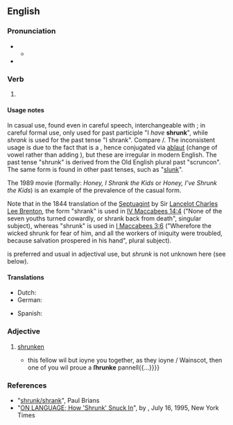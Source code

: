 ==English==

===Pronunciation===
* {{IPA|en|/ˈʃɹʌŋk/}}
** {{audio|en|En-us-shrunk.ogg|Audio (US)}}
* {{rhymes|en|ʌŋk|s=1}}

===Verb===
{{head|en|verb form}}

# {{en-past of|shrink}}

====Usage notes====
In casual use, found even in careful speech, interchangeable with {{m|en|shrank}}; in careful formal use, only used for past participle "I ''have'' '''shrunk'''", while ''shrank'' is used for the past tense "I shrank". Compare {{m|en|sank}}/{{m|en|sunk}}. The inconsistent usage is due to the fact that {{m|en|shrink}} is a {{w|Germanic strong verb}}, hence conjugated via [[ablaut]] (change of vowel rather than adding {{m|en|-ed}}), but these are irregular in modern English. The past tense "shrunk" is derived from the Old English plural past "scruncon". The same form is found in other past tenses, such as "[[slunk]]".

The 1989 movie ''{{w|Honey, I Shrunk the Kids}}'' (formally: ''Honey, I Shrank the Kids'' or ''Honey, I've Shrunk the Kids'') is an example of the prevalence of the casual form.

Note that in the 1844 translation of the [[w:Septuagint|Septuagint]] by Sir [[w:Lancelot Charles Lee Brenton|Lancelot Charles Lee Brenton]], the form "shrank" is used in [https://ebible.org/eng-Brenton/4MA14.htm IV Maccabees 14:4] ("None of the seven youths turned cowardly, or shrank back from death", singular subject), whereas "shrunk" is used in [http://ebible.org/eng-Brenton/1MA03.htm I Maccabees 3:6] ("Wherefore the wicked shrunk for fear of him, and all the workers of iniquity were troubled, because salvation prospered in his hand", plural subject).

{{m|en|shrunken}} is preferred and usual in adjectival use, but ''shrunk'' is not unknown here (see below).

====Translations====
{{trans-top|past participle of shrink}}
* Dutch: {{t+|nl|gekrompen}}
* German: {{t+|de|geschrumpft}}
{{trans-mid}}
* Spanish: {{t+|es|encogido}}
{{trans-bottom}}

===Adjective===
{{en-adj}}

# [[shrunken]]
#* {{RQ:Shakespeare As You Like It|III|iii|198|2|{{...}}this fellow wil but ioyne you together, as they ioyne / Wainscot, then one of you wil proue a '''ſhrunke''' pannell{{...}}}}

===References===
* "[http://www.wsu.edu/~brians/errors/shrunk.html shrunk/shrank]", Paul Brians
* "[http://www.nytimes.com/1995/07/16/magazine/on-language-how-shrunk-snuck-in.html ON LANGUAGE; How 'Shrunk' Snuck In]", by {{w|William Safire}}, July 16, 1995, New York Times